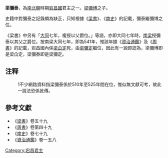 '''梁彌泰'''，為[[南北朝|南北朝]]時期[[宕昌國|宕昌國]]君主之一。[[梁彌博_(後)|梁彌博]]之子。

史籍中對彌泰之記錄頗為缺乏，只知根據《[[梁書|梁書]]》、《[[南史|南史]]》的記載，彌泰繼彌博之位。{{ref|1}}

《梁書》中另有「[[大同_(南梁)|大同]]七年，複授以父爵位。」等語，亦即大同七年時，[[南梁|南梁]]授彌泰以其父之爵位。按南梁大同七年，即為541年，惟該年據《[[資治通鑑|資治通鑑]]》及《[[周書|周書]]》的記載，宕昌國內係[[梁仚定|梁仚定]]死，由[[梁彌定|梁彌定]]繼位，因此有一說即認為，梁彌博即是梁仚定，梁彌泰即是梁彌定。

== 注释 ==

:1{{note|1}}不少網路資料指梁彌泰係於510年至525年間在位，惟似無文獻可考，故此一說法恐係訛傳。

==參考文獻==
*《[[梁書|梁書]]》卷五十九
*《[[周書|周書]]》卷第四十九
*《[[南史|南史]]》卷七十九
*《[[資治通鑑|資治通鑑]]》卷一五八

{{start box}}
{{s-before|父[[梁彌博_(後)|梁彌博]]}}
{{s-title|[[宕昌國|宕昌]][[王|王]]|？}}
{{s-after|[[梁仚定|梁仚定]]}}
{{end box}}

[[Category:宕昌君主|Category:宕昌君主]]